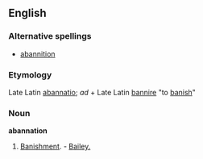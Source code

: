 ==English==

===Alternative spellings===
* [[abannition]]

===Etymology===
Late Latin [[abannatio]]; ''ad'' + Late Latin [[bannire]] "to [[banish]]"

===Noun===
'''abannation'''

# {{context|obsolete|law}} [[banishment|Banishment]]. - [[Bailey.]]
